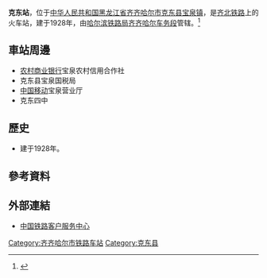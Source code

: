 {{Infobox China railway station 
|车站名称 = 克东站
|图片 = 克东火车站2017.jpg
|图片介绍 = 
|其他名称 = 
|车站拼音 = Kedong
|英文名称 = Kedong Railway Station
|车站代码 = 
|电报码 = KOB
|拼音码 = KDO
|车站位置 = [[黑龙江省|黑龙江省]][[齐齐哈尔市|齐齐哈尔市]][[克东县|克东县]][[宝泉镇|宝泉镇]]
|归属= [[哈尔滨铁路局|哈尔滨铁路局]][[齐齐哈尔车务段|齐齐哈尔车务段]]
|线路 = [[齐北铁路|齐北铁路]]
|车站等级 = [[三等站_(中鐵)|三等站]]
|月台数目 =  2
|股道数目 = 
}}
'''克东站'''，位于[[中华人民共和国|中华人民共和国]][[黑龙江省|黑龙江省]][[齐齐哈尔市|齐齐哈尔市]][[克东县|克东县]][[宝泉镇|宝泉镇]]，是[[齐北铁路|齐北铁路]]上的火车站，建于1928年，由[[哈尔滨铁路局|哈尔滨铁路局]][[齐齐哈尔车务段|齐齐哈尔车务段]]管辖。<ref>{{Cite web |url=http://search.huochepiao.com/huochezhan/jieshao/1353.htm |title=克东火车站介绍 |accessdate=2016-12-20 |archive-date=2019-09-12 |archive-url=https://web.archive.org/web/20190912170023/http://search.huochepiao.com/huochezhan/jieshao/1353.htm |dead-url=no }}</ref>
==車站周邊==
* [[农村商业银行|农村商业银行]]宝泉农村信用合作社
* 克东县宝泉国税局
* [[中国移动|中国移动]]宝泉营业厅
* 克东四中

==歷史==
* 建于1928年。
==參考資料==
{{reflist}}

==外部連結==
* [http://www.12306.cn/mormhweb/ 中国铁路客户服务中心]{{Wayback|url=http://www.12306.cn/mormhweb/ |date=20180205163941 }}
{{齐北铁路}}

[[Category:齐齐哈尔市铁路车站|Category:齐齐哈尔市铁路车站]]
[[Category:克东县|Category:克东县]]